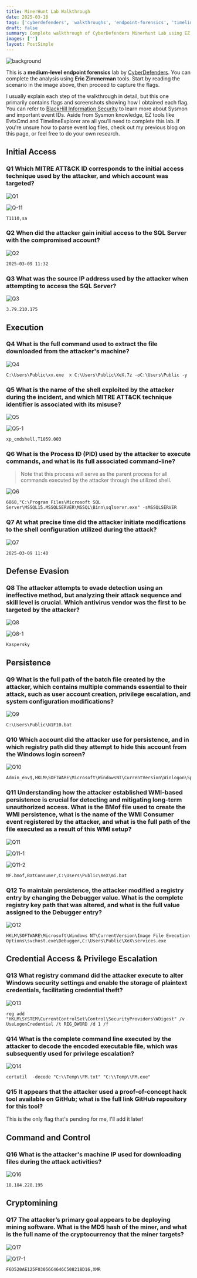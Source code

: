 ```yaml
---
title: MinerHunt Lab Walkthrough
date: 2025-03-18
tags: ['cyberdefenders', 'walkthroughs', 'endpoint-forensics', 'timeline-explorer', 'evtxcmd']
draft: false
summary: Complete walkthrough of CyberDefenders Minerhunt Lab using EZ Tools
images: ['']
layout: PostSimple
---
```


![background](/static/images/MinerHunt/background.png)

This is a **medium-level** **endpoint forensics** lab by [CyberDefenders](https://cyberdefenders.org/blueteam-ctf-challenges/minerhunt/). You can complete the analysis using **Eric Zimmerman** tools. Start by reading the scenario in the image above, then proceed to capture the flags.

<TOCInline toc={props.toc} asDisclosure />

I usually explain each step of the walkthrough in detail, but this one primarily contains flags and screenshots showing how I obtained each flag. You can refer to [BlackHill Information Security](https://www.blackhillsinfosec.com/getting-started-with-sysmon/) to learn more about Sysmon and important event IDs. Aside from Sysmon knowledge, EZ tools like EvtxCmd and TimelineExplorer are all you’ll need to complete this lab. If you're unsure how to parse event log files, check out my previous blog on this page, or feel free to do your own research.

## Initial Access

### Q1 Which MITRE ATT&CK ID corresponds to the initial access technique used by the attacker, and which account was targeted?

![Q1](/static/images/MinerHunt/Q1.png)

![Q-11](/static/images/MinerHunt/Q1-1.png)

```
T1110,sa
```

### Q2 When did the attacker gain initial access to the SQL Server with the compromised account?

![Q2](/static/images/MinerHunt/Q2.png)

```
2025-03-09 11:32
```

### Q3 What was the source IP address used by the attacker when attempting to access the SQL Server?

![Q3](/static/images/MinerHunt/Q3.png)

```
3.79.210.175
```

## Execution

### Q4 What is the full command used to extract the file downloaded from the attacker's machine?

![Q4](/static/images/MinerHunt/Q4.png)

```
C:\Users\Public\xx.exe  x C:\Users\Public\XeX.7z -oC:\Users\Public -y
```

### Q5 What is the name of the shell exploited by the attacker during the incident, and which MITRE ATT&CK technique identifier is associated with its misuse?

![Q5](/static/images/MinerHunt/Q5.png)

![Q5-1](/static/images/MinerHunt/Q5-1.png)

```
xp_cmdshell,T1059.003
```

### Q6 What is the Process ID (PID) used by the attacker to execute commands, and what is its full associated command-line?

> Note that this process will serve as the parent process for all commands executed by the attacker through the utilized shell.

![Q6](/static/images/MinerHunt/Q6.png)

```
6868,"C:\Program Files\Microsoft SQL Server\MSSQL15.MSSQLSERVER\MSSQL\Binn\sqlservr.exe" -sMSSQLSERVER
```

### Q7 At what precise time did the attacker initiate modifications to the shell configuration utilized during the attack?

![Q7](/static/images/MinerHunt/Q7.png)

```
2025-03-09 11:40
```

## Defense Evasion

### Q8 The attacker attempts to evade detection using an ineffective method, but analyzing their attack sequence and skill level is crucial. Which antivirus vendor was the **first** to be targeted by the attacker?

![Q8](/static/images/MinerHunt/Q8.png)

![Q8-1](/static/images/MinerHunt/Q8-1.png)

```
Kaspersky
```

## Persistence

### Q9 What is the full path of the **batch file** created by the attacker, which contains multiple commands essential to their attack, such as user account creation, privilege escalation, and system configuration modifications?

![Q9](/static/images/MinerHunt/Q9.png)

```
C:\Users\Public\N1F10.bat
```

### Q10 Which account did the attacker use for persistence, and in which registry path did they attempt to hide this account from the Windows login screen?

![Q10](/static/images/MinerHunt/Q10.png)

```
Admin_env$,HKLM\SOFTWARE\Microsoft\WindowsNT\CurrentVersion\Winlogon\SpecialAccounts\Userlist
```

### Q11 Understanding how the attacker established **WMI-based persistence** is crucial for detecting and mitigating long-term unauthorized access. What is the **BMof file** used to create the WMI persistence, what is the name of the **WMI Consumer event** registered by the attacker, and what is the full path of the file executed as a result of this WMI setup?

![Q11](/static/images/MinerHunt/Q11.png)

![Q11-1](/static/images/MinerHunt/Q11-1.png)

![Q11-2](/static/images/MinerHunt/Q11-2.png)

```
NF.bmof,BatConsumer,C:\Users\Public\XeX\mi.bat
```

### Q12 To maintain persistence, the attacker modified a registry entry by changing the Debugger value. What is the complete registry key path that was altered, and what is the full value assigned to the Debugger entry?

![Q12](/static/images/MinerHunt/Q12.png)

```
HKLM\SOFTWARE\Microsoft\Windows NT\CurrentVersion\Image File Execution Options\svchost.exe\Debugger,C:\Users\Public\XeX\services.exe
```

## Credential Access & Privilege Escalation

### Q13 What registry command did the attacker execute to alter Windows security settings and enable the storage of plaintext credentials, facilitating credential theft?

![Q13](/static/images/MinerHunt/Q13.png)

```
reg add "HKLM\SYSTEM\CurrentControlSet\Control\SecurityProviders\WDigest" /v UseLogonCredential /t REG_DWORD /d 1 /f
```

### Q14 What is the complete command line executed by the attacker to decode the encoded executable file, which was subsequently used for privilege escalation?

![Q14](/static/images/MinerHunt/Q14.png)

```
certutil  -decode "C:\\Temp\\FM.txt" "C:\\Temp\\FM.exe"
```

### Q15 It appears that the attacker used a proof-of-concept hack tool available on GitHub; what is the full link GitHub repository for this tool?

This is the only flag that's pending for me, I'll add it later!

## Command and Control

### Q16 What is the attacker's machine IP used for downloading files during the attack activities?

![Q16](/static/images/MinerHunt/Q16.png)

```
18.184.228.195
```

## Cryptomining

### Q17 The attacker’s primary goal appears to be deploying mining software. What is the MD5 hash of the miner, and what is the full name of the cryptocurrency that the miner targets?

![Q17](/static/images/MinerHunt/Q17.png)

![Q17-1](/static/images/MinerHunt/Q17-1.png)

```
F6D520AE125F03056C4646C508218D16,XMR
```
